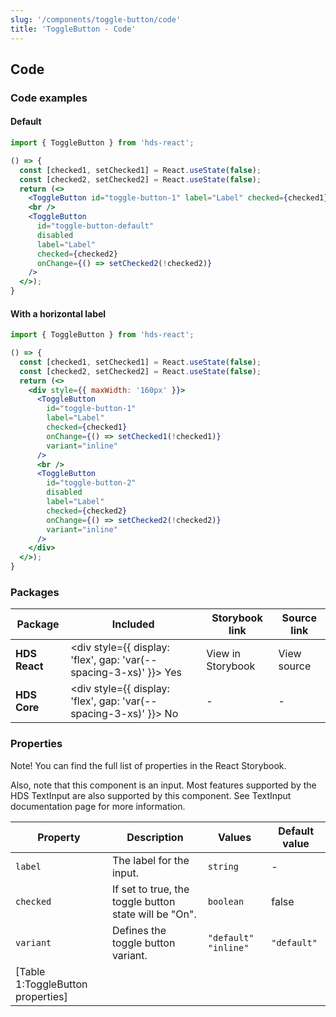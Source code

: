 ```yaml
---
slug: '/components/toggle-button/code'
title: 'ToggleButton - Code'
---
```




## Code

### Code examples 

#### Default
<Playground>

```jsx
import { ToggleButton } from 'hds-react';

() => {
  const [checked1, setChecked1] = React.useState(false);
  const [checked2, setChecked2] = React.useState(false);
  return (<>
    <ToggleButton id="toggle-button-1" label="Label" checked={checked1} onChange={() => setChecked1(!checked1)} />
    <br />
    <ToggleButton
      id="toggle-button-default"
      disabled
      label="Label"
      checked={checked2}
      onChange={() => setChecked2(!checked2)}
    />
  </>);
}
```

</Playground>

#### With a horizontal label
<Playground>

```jsx
import { ToggleButton } from 'hds-react';

() => {
  const [checked1, setChecked1] = React.useState(false);
  const [checked2, setChecked2] = React.useState(false);
  return (<>
    <div style={{ maxWidth: '160px' }}>
      <ToggleButton
        id="toggle-button-1"
        label="Label"
        checked={checked1}
        onChange={() => setChecked1(!checked1)}
        variant="inline"
      />
      <br />
      <ToggleButton
        id="toggle-button-2"
        disabled
        label="Label"
        checked={checked2}
        onChange={() => setChecked2(!checked2)}
        variant="inline"
      />
    </div>
  </>);
}
```

</Playground>

### Packages
| Package           | Included                                                                                        | Storybook link                                                                                                       | Source link                                                                                                                                                       |
| ----------------- | ----------------------------------------------------------------------------------------------- | -------------------------------------------------------------------------------------------------------------------- | ----------------------------------------------------------------------------------------------------------------------------------------------------------------- |
| **HDS React**     | <div style={{ display: 'flex', gap: 'var(--spacing-3-xs)' }}><IconCheckCircleFill /> Yes </div> | <Link openInNewTab openInNewTabAriaLabel="Opens in a new tab" href="/storybook/react/?path=/story/components-togglebutton--default">View in Storybook</Link> | <ExternalLink openInNewTab openInNewTabAriaLabel="Opens in a new tab" href="https://github.com/City-of-Helsinki/helsinki-design-system/tree/master/packages/react/src/components/toggleButton">View source</ExternalLink> |
| **HDS Core**      | <div style={{ display: 'flex', gap: 'var(--spacing-3-xs)' }}><IconCrossCircle /> No </div>      | -                                                                                                                    | -                                                                                                                                                                 |

### Properties
Note! You can find the full list of properties in the <Link openInNewTab openInNewTabAriaLabel="Opens in a new tab" href="/storybook/react/?path=/docs/components-togglebutton--default">React Storybook.</Link>

Also, note that this component is an input. Most features supported by the HDS TextInput are also supported by this component. See <InternalLink href="/components/text-input">TextInput documentation page</InternalLink> for more information.

| Property  | Description                                           | Values                 | Default value |
| --------- | ----------------------------------------------------- | ---------------------- | ------------- |
| `label`   | The label for the input.                              | `string`               | -             |
| `checked` | If set to true, the toggle button state will be "On". | `boolean`              | false         |
| `variant` | Defines the toggle button variant.                    | `"default"` `"inline"` | `"default"`   |
[Table 1:ToggleButton properties]|

